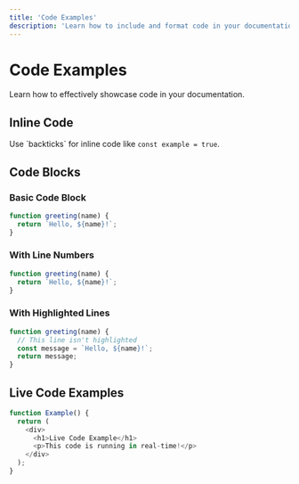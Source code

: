 ```yaml
---
title: 'Code Examples'
description: 'Learn how to include and format code in your documentation'
---
```


# Code Examples

Learn how to effectively showcase code in your documentation.

## Inline Code

Use \`backticks\` for inline code like `const example = true`.

## Code Blocks

### Basic Code Block

```javascript
function greeting(name) {
  return `Hello, ${name}!`;
}
```

### With Line Numbers

```javascript showLineNumbers
function greeting(name) {
  return `Hello, ${name}!`;
}
```

### With Highlighted Lines

```javascript {1,3-4}
function greeting(name) {
  // This line isn't highlighted
  const message = `Hello, ${name}!`;
  return message;
}
```

## Live Code Examples

```javascript live
function Example() {
  return (
    <div>
      <h1>Live Code Example</h1>
      <p>This code is running in real-time!</p>
    </div>
  );
}
```
